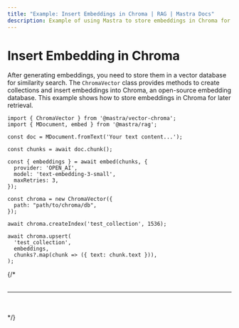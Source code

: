 ```yaml
---
title: "Example: Insert Embeddings in Chroma | RAG | Mastra Docs"
description: Example of using Mastra to store embeddings in Chroma for similarity search.
---
```



# Insert Embedding in Chroma

After generating embeddings, you need to store them in a vector database for similarity search. The `ChromaVector` class provides methods to create collections and insert embeddings into Chroma, an open-source embedding database. This example shows how to store embeddings in Chroma for later retrieval.

```tsx copy
import { ChromaVector } from '@mastra/vector-chroma';
import { MDocument, embed } from '@mastra/rag';

const doc = MDocument.fromText('Your text content...');

const chunks = await doc.chunk();

const { embeddings } = await embed(chunks, {
  provider: 'OPEN_AI',
  model: 'text-embedding-3-small',
  maxRetries: 3,
});

const chroma = new ChromaVector({
  path: "path/to/chroma/db",
});

await chroma.createIndex('test_collection', 1536);

await chroma.upsert(
  'test_collection',
  embeddings,
  chunks?.map(chunk => ({ text: chunk.text })),
);
```
{/* 
<br />
<br />
<hr className="dark:border-[#404040] border-gray-300" />
<br />
<br />
<GithubLink link={'https://github.com/mastra-ai/mastra/blob/main/examples/basics/rag/insert-embedding-in-chroma'} /> */}
